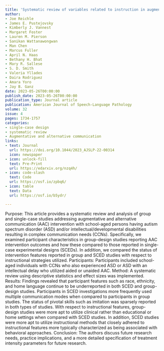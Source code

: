 ```yaml
---
title: 'Systematic review of variables related to instruction in augmentative and alternative communication implementation: Group and single-case design'
author:
- Joe Reichle
- James E. Pustejovsky
- Kimberly J. Vannest
- Margaret Foster
- Lauren M. Pierson
- Sanikan Wattanawongwan
- Man Chen
- Marcus Fuller
- April N. Haas
- Bethany H. Bhat
- Mary R. Sallese
- S. D. Smith
- Valeria Yllades
- Daira Rodriguez
- Amara Yoro
- Jay B. Ganz
date: 2023-05-26T00:00:00
publish_date: 2023-05-26T00:00:00
publication_type: Journal article
publication: American Journal of Speech-Language Pathology 
volume: 32
issue: 4
pages: 1734-1757
categories:
- single-case design
- systematic review
- Augmentative and alternative communication
links:
- text: Journal
  url: https://doi.org/10.1044/2023_AJSLP-22-00314
  icon: newspaper
- icon: unlock-fill
  text: Pre-Print
  url: https://edarxiv.org/nzq4h/
- icon: code-slash
  text: Code
  url: https://osf.io/zpbq6/
- icon: table
  text: Data
  url: https://osf.io/b5ydr/

---
```



Purpose: This article provides a systematic review and analysis of group and single-case studies addressing augmentative and alternative communication (AAC) intervention with school-aged persons having autism spectrum disorder (ASD) and/or intellectual/developmental disabilities resulting in complex communication needs (CCNs). Specifically, we examined participant characteristics in group-design studies reporting AAC intervention outcomes and how these compared to those reported in single-case experimental designs (SCEDs). In addition, we compared the status of intervention features reported in group and SCED studies with respect to instructional strategies utilized.
Participants: Participants included school-aged individuals with CCNs who also experienced ASD or ASD with an intellectual delay who utilized aided or unaided AAC.
Method: A systematic review using descriptive statistics and effect sizes was implemented.
Results: Findings revealed that participant features such as race, ethnicity, and home language continue to be underreported in both SCED and group-design studies. Participants in SCED investigations more frequently used multiple communication modes when compared to participants in group studies. The status of pivotal skills such as imitation was sparsely reported in both types of studies. With respect to instructional features, group-design studies were more apt to utilize clinical rather than educational or home settings when compared with SCED studies. In addition, SCED studies were more apt to utilize instructional methods that closely adhered to instructional features more typically characterized as being associated with behavioral approaches.
Conclusion: The authors discuss future research needs, practice implications, and a more detailed specification of treatment intensity parameters for future research.

